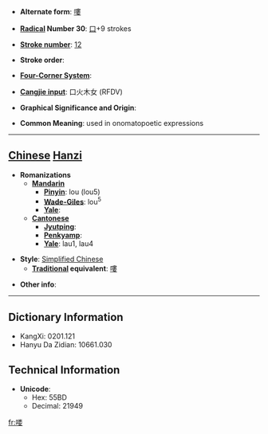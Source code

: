 * '''Alternate form''': [[嘍]]

* '''[[Wiktionary:Chinese radical index| Radical]] Number 30''': [[Wiktionary:Chinese radical index 口|口]]+9 strokes

* '''[[Wiktionary:Chinese total strokes index|Stroke number]]''': [[Wiktionary:Chinese total strokes index 12|12]]

* '''Stroke order''': 

* '''[[Wiktionary:Chinese four corner index|Four-Corner System]]''': 

* '''[[Wiktionary:Chinese Cangjie index|Cangjie input]]''': 口火木女 (RFDV)

* '''Graphical Significance and Origin''': 

* '''Common Meaning''': used in onomatopoetic expressions

----

== [[Chinese]] [[Hanzi]] ==

* '''Romanizations'''
** '''[[Mandarin]]'''
*** '''[[Pinyin]]''': lou (lou5)
*** '''[[Wade-Giles]]''': lou<sup>5</sup>
*** '''[[Yale]]''': 
** '''[[Cantonese]]'''
*** '''[[Jyutping]]''':
*** '''[[Penkyamp]]''': 
*** '''[[Yale]]''': lau1, lau4

* '''Style''': [[Simplified Chinese]] 
** '''[[Traditional Chinese|Traditional]] equivalent''': [[嘍]]

* '''Other info''': 

----

== Dictionary Information ==

* KangXi: 0201.121
* Hanyu Da Zidian: 10661.030

== Technical Information ==

* '''Unicode''':
** Hex: 55BD
** Decimal: 21949

[[fr:喽]]